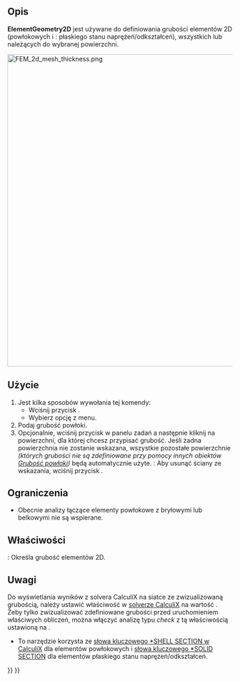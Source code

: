 <languages/>

{{Docnav
|[[FEM_ElementRotation1D/pl|Obrót belki]]
|[[FEM_ElementFluid1D/pl|Przekrój dla przepływu 1D]]
|[[FEM_Workbench/pl|środowisko pracy MES]]
|IconL=FEM_ElementRotation1D.svg
|IconR=FEM_ElementFluid1D.svg
|IconC=Workbench_FEM.svg
}}

{{GuiCommandContainer|
{{GuiCommand/pl
|Name=FEM ElementGeometry2D
|Name/pl=MES: Grubość powłoki
|MenuLocation=Model → Geometria elementu → Grubość powłoki
|Workbenches=[[FEM_Workbench/pl|MES]]
|Shortcut={{KEY|C}} {{KEY|S}}
|SeeAlso=[[FEM_tutorial/pl|Poradnik MES]]
}}
{{GuiCommandFemInfo/pl
|Solvers=Wszystkie
}}
}}

<span id="Description"></span>
==Opis==

'''ElementGeometry2D''' jest używane do definiowania grubości elementów 2D (powłokowych i {{Version/pl|1.0}}: płaskiego stanu naprężeń/odkształceń), wszystkich lub należących do wybranej powierzchni.

[[Image:FEM_2d_mesh_thickness.png|700px]]
{{Caption|Siatka 2D (po lewej stronie) i jej rozwinięcie do elementów bryłowych dokonywane wewnętrznie przez solver CalculiX w oparciu o zdefiniowaną grubość (po prawej stronie)}}

<span id="Usage"></span>
==Użycie==

# Jest kilka sposobów wywołania tej komendy:
#* Wciśnij przycisk {{Button|[[Image:FEM_ElementGeometry2D.svg|16px]] [[FEM_ElementGeometry2D/pl|Grubość powłoki]]}}.
#* Wybierz opcję {{MenuCommand|Model → Geometria elementu → [[Image:FEM_ElementGeometry2D.svg|16px]] Grubość powłoki}} z menu.
# Podaj grubość powłoki.
# Opcjonalnie, wciśnij przycisk {{Button|Dodaj}} w panelu zadań a następnie kliknij na powierzchni, dla której chcesz przypisać grubość. Jeśli żadna powierzchnia nie zostanie wskazana, wszystkie pozostałe powierzchnie ''(których grubości nie są zdefiniowane przy pomocy innych obiektów [[FEM_ElementGeometry2D/pl|Grubość powłoki]])'' będą automatycznie użyte. {{Version/pl|1.1}}: Aby usunąć ściany ze wskazania, wciśnij przycisk {{Button|Usuń}}.

<span id="Limitations"></span>
==Ograniczenia==

* Obecnie analizy łączące elementy powłokowe z bryłowymi lub belkowymi nie są wspierane.

<span id="Properties"></span>
==Właściwości==

<div class="mw-translate-fuzzy">
{{PropertyData|Grubość}}: Określa grubość elementów 2D.
</div>

<span id="Notes"></span>
==Uwagi==

Do wyświetlania wyników z solvera CalculiX na siatce ze zwizualizowaną grubością, należy ustawić właściwość {{incode|Beam Shell Result Output 3D}} w [[FEM_SolverCalculixCcxtools/pl|solverze CalculiX]] na wartość {{True/pl}}. Żeby tylko zwizualizować zdefiniowane grubości przed uruchomieniem właściwych obliczeń, można włączyć analizę typu ''check'' z tą właściwością ustawioną na {{True/pl}}.
* To narzędzie korzysta ze [https://web.mit.edu/calculix_v2.7/CalculiX/ccx_2.7/doc/ccx/node238.html słowa kluczowego *SHELL SECTION w CalculiX] dla elementów powłokowych i [https://web.mit.edu/calculix_v2.7/CalculiX/ccx_2.7/doc/ccx/node239.html słowa kluczowego *SOLID SECTION] dla elementów płaskiego stanu naprężeń/odkształceń.


{{Docnav
|[[FEM_ElementRotation1D/pl|Obrót belki]]
|[[FEM_ElementFluid1D/pl|Przekrój dla przepływu 1D]]
|[[FEM_Workbench/pl|środowisko pracy MES]]
|IconL=FEM_ElementRotation1D.svg
|IconR=FEM_ElementFluid1D.svg
|IconC=Workbench_FEM.svg
}}

{{FEM Tools navi{{#translation:}}}}
{{Userdocnavi{{#translation:}}}}